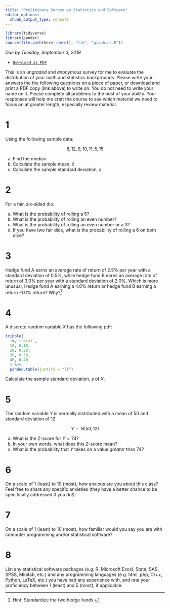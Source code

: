 ```yaml
---
title: "Preliminary Survey on Statistics and Software"
editor_options: 
  chunk_output_type: console
---
```


```r
library(tidyverse)
library(pander)
source(file.path(here::here(), "lib", "graphics.R"))
```

*Due by Tuesday, September 3, 2019*

- [<i class="fas fa-file-pdf"></i> `Download as PDF`](/homeworks/00-preliminary-survey.pdf)

This is an *ungraded* and *anonymous* survey for me to evaluate the distribution of your math and statistics backgrounds. Please write your answers the the following questions on a piece of paper, or download and print a PDF copy (link above) to write on. You do not need to write your name on it. Please complete all problems to the best of your ability. Your responses will help me craft the course to see which material we need to focus on at greater length, especially review material.

# 1

Using the following sample data: 
 
$$8, 12, 9, 10, 11, 5, 15$$

a. Find the median. 
b. Calculate the sample mean, $\bar{x}$
c. Calculate the sample standard deviation, $s$ 

# 2

For a fair, six-sided die:

a. What is the probability of rolling a 5?
b. What is the probability of rolling an even number?
c. What is the probability of rolling an even number or a 3?
d. If you have two fair dice, what is the probability of rolling a 6 on both dice?

# 3

Hedge fund A earns an average rate of return of 2.5% per year with a standard deviation of 0.5%, while hedge fund B earns an average rate of return of 3.0% per year with a standard deviation of 2.0\%. Which is more unusual, Hedge fund A earning a 4.0% return or hedge fund B earning a return -1.0% return? Why?^[Hint: Standardize the two hedge funds.]

# 4 

A discrete random variable $X$ has the following pdf:

```r
tribble(
  ~x, ~`p(x)`,
  10, 0.10,
  20, 0.20,
  30, 0.30,
  40, 0.40
  ) %>%
  pandoc.table(justify = "ll")
```

Calculate the sample standard deviation, $s$ of $X$.


# 5 

The random variable $Y$ is normally distributed with a mean of 50 and standard deviation of 12

$$Y \sim N (50,12)$$

a. What is the $Z$-score for $Y=74$?
b. In your own words, what does this $Z$-score mean?
c. What is the probability that $Y$ takes on a value *greater* than 74?

# 6

On a scale of 1 (least) to 10 (most), how anxious are you about this class? Feel free to share any specific anxieties (they have a better chance to be specifically addressed if you do!). 

# 7 

On a scale of 1 (least) to 10 (most), how familiar would you say you are with computer programming and/or statistical software? 

# 8

List any statistical software packages (e.g. R, Microsoft Excel, Stata, SAS, SPSS, Minitab, etc.) and any programming languages (e.g. html, php, C/++, Python, LaTeX, etc.) you have had any experience with, and rate your proficiency between 1 (least) and 5 (most), if applicable. 
